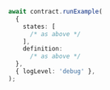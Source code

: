 ```ts
        await contract.runExample(
          {
            states: [
              /* as above */
            ],
            definition:
              /* as above */
          },
          { logLevel: 'debug' },
        );
```
